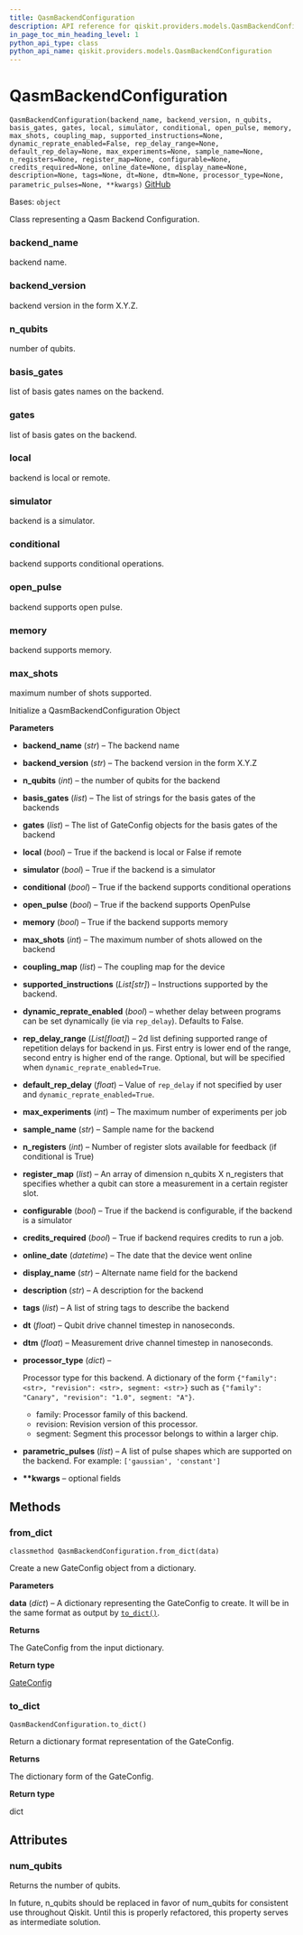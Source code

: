 ```yaml
---
title: QasmBackendConfiguration
description: API reference for qiskit.providers.models.QasmBackendConfiguration
in_page_toc_min_heading_level: 1
python_api_type: class
python_api_name: qiskit.providers.models.QasmBackendConfiguration
---
```


# QasmBackendConfiguration

<span id="qiskit.providers.models.QasmBackendConfiguration" />

`QasmBackendConfiguration(backend_name, backend_version, n_qubits, basis_gates, gates, local, simulator, conditional, open_pulse, memory, max_shots, coupling_map, supported_instructions=None, dynamic_reprate_enabled=False, rep_delay_range=None, default_rep_delay=None, max_experiments=None, sample_name=None, n_registers=None, register_map=None, configurable=None, credits_required=None, online_date=None, display_name=None, description=None, tags=None, dt=None, dtm=None, processor_type=None, parametric_pulses=None, **kwargs)` [GitHub](https://github.com/qiskit/qiskit/tree/stable/0.23/qiskit/providers/models/backendconfiguration.py "view source code")

Bases: `object`

Class representing a Qasm Backend Configuration.

<span id="qiskit.providers.models.QasmBackendConfiguration.backend_name" />

### backend\_name

backend name.

<span id="qiskit.providers.models.QasmBackendConfiguration.backend_version" />

### backend\_version

backend version in the form X.Y.Z.

<span id="qiskit.providers.models.QasmBackendConfiguration.n_qubits" />

### n\_qubits

number of qubits.

<span id="qiskit.providers.models.QasmBackendConfiguration.basis_gates" />

### basis\_gates

list of basis gates names on the backend.

<span id="qiskit.providers.models.QasmBackendConfiguration.gates" />

### gates

list of basis gates on the backend.

<span id="qiskit.providers.models.QasmBackendConfiguration.local" />

### local

backend is local or remote.

<span id="qiskit.providers.models.QasmBackendConfiguration.simulator" />

### simulator

backend is a simulator.

<span id="qiskit.providers.models.QasmBackendConfiguration.conditional" />

### conditional

backend supports conditional operations.

<span id="qiskit.providers.models.QasmBackendConfiguration.open_pulse" />

### open\_pulse

backend supports open pulse.

<span id="qiskit.providers.models.QasmBackendConfiguration.memory" />

### memory

backend supports memory.

<span id="qiskit.providers.models.QasmBackendConfiguration.max_shots" />

### max\_shots

maximum number of shots supported.

Initialize a QasmBackendConfiguration Object

**Parameters**

*   **backend\_name** (*str*) – The backend name

*   **backend\_version** (*str*) – The backend version in the form X.Y.Z

*   **n\_qubits** (*int*) – the number of qubits for the backend

*   **basis\_gates** (*list*) – The list of strings for the basis gates of the backends

*   **gates** (*list*) – The list of GateConfig objects for the basis gates of the backend

*   **local** (*bool*) – True if the backend is local or False if remote

*   **simulator** (*bool*) – True if the backend is a simulator

*   **conditional** (*bool*) – True if the backend supports conditional operations

*   **open\_pulse** (*bool*) – True if the backend supports OpenPulse

*   **memory** (*bool*) – True if the backend supports memory

*   **max\_shots** (*int*) – The maximum number of shots allowed on the backend

*   **coupling\_map** (*list*) – The coupling map for the device

*   **supported\_instructions** (*List\[str]*) – Instructions supported by the backend.

*   **dynamic\_reprate\_enabled** (*bool*) – whether delay between programs can be set dynamically (ie via `rep_delay`). Defaults to False.

*   **rep\_delay\_range** (*List\[float]*) – 2d list defining supported range of repetition delays for backend in μs. First entry is lower end of the range, second entry is higher end of the range. Optional, but will be specified when `dynamic_reprate_enabled=True`.

*   **default\_rep\_delay** (*float*) – Value of `rep_delay` if not specified by user and `dynamic_reprate_enabled=True`.

*   **max\_experiments** (*int*) – The maximum number of experiments per job

*   **sample\_name** (*str*) – Sample name for the backend

*   **n\_registers** (*int*) – Number of register slots available for feedback (if conditional is True)

*   **register\_map** (*list*) – An array of dimension n\_qubits X n\_registers that specifies whether a qubit can store a measurement in a certain register slot.

*   **configurable** (*bool*) – True if the backend is configurable, if the backend is a simulator

*   **credits\_required** (*bool*) – True if backend requires credits to run a job.

*   **online\_date** (*datetime*) – The date that the device went online

*   **display\_name** (*str*) – Alternate name field for the backend

*   **description** (*str*) – A description for the backend

*   **tags** (*list*) – A list of string tags to describe the backend

*   **dt** (*float*) – Qubit drive channel timestep in nanoseconds.

*   **dtm** (*float*) – Measurement drive channel timestep in nanoseconds.

*   **processor\_type** (*dict*) –

    Processor type for this backend. A dictionary of the form `{"family": <str>, "revision": <str>, segment: <str>}` such as `{"family": "Canary", "revision": "1.0", segment: "A"}`.

    *   family: Processor family of this backend.
    *   revision: Revision version of this processor.
    *   segment: Segment this processor belongs to within a larger chip.

*   **parametric\_pulses** (*list*) – A list of pulse shapes which are supported on the backend. For example: `['gaussian', 'constant']`

*   **\*\*kwargs** – optional fields

## Methods

### from\_dict

<span id="qiskit.providers.models.QasmBackendConfiguration.from_dict" />

`classmethod QasmBackendConfiguration.from_dict(data)`

Create a new GateConfig object from a dictionary.

**Parameters**

**data** (*dict*) – A dictionary representing the GateConfig to create. It will be in the same format as output by [`to_dict()`](qiskit.providers.models.QasmBackendConfiguration#to_dict "qiskit.providers.models.QasmBackendConfiguration.to_dict").

**Returns**

The GateConfig from the input dictionary.

**Return type**

[GateConfig](qiskit.providers.models.GateConfig "qiskit.providers.models.GateConfig")

### to\_dict

<span id="qiskit.providers.models.QasmBackendConfiguration.to_dict" />

`QasmBackendConfiguration.to_dict()`

Return a dictionary format representation of the GateConfig.

**Returns**

The dictionary form of the GateConfig.

**Return type**

dict

## Attributes

<span id="qiskit.providers.models.QasmBackendConfiguration.num_qubits" />

### num\_qubits

Returns the number of qubits.

In future, n\_qubits should be replaced in favor of num\_qubits for consistent use throughout Qiskit. Until this is properly refactored, this property serves as intermediate solution.

